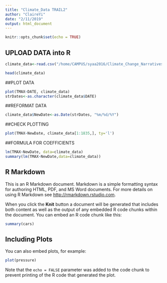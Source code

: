 ```yaml
---
title: "Climate_Data TRAIL2"
author: "ClaireYi"
date: "2/11/2019"
output: html_document
---
```


```r
knitr::opts_chunk$set(echo = TRUE)
```

## UPLOAD DATA into R
```r
climate_data<-read.csv("/home/CAMPUS/syaa2016/Climate_Change_Narratives/student_folders/Yi/ClaireYi_Shanghai_data.csv")
```

```r
head(climate_data)
```

##PLOT DATA
```r
plot(TMAX~DATE, climate_data)
strDates<-as.character(climate_data$DATE)
```

##REFORMAT DATA
```r
climate_data$NewDate<-as.Date(strDates, "%m/%d/%Y")
```

##CHECK PLOTTING
```r
plot(TMAX~NewDate, climate_data[1:1835,], ty='l')
```

##FORMULA FOR COEFFICIENTS
```r
lm(TMAX~NewDate, data=climate_data)
summary(lm(TMAX~NewDate,data=climate_data))
```

## R Markdown

This is an R Markdown document. Markdown is a simple formatting syntax for authoring HTML, PDF, and MS Word documents. For more details on using R Markdown see <http://rmarkdown.rstudio.com>.

When you click the **Knit** button a document will be generated that includes both content as well as the output of any embedded R code chunks within the document. You can embed an R code chunk like this:

```r
summary(cars)
```

## Including Plots

You can also embed plots, for example:

```r
plot(pressure)
```

Note that the `echo = FALSE` parameter was added to the code chunk to prevent printing of the R code that generated the plot.
